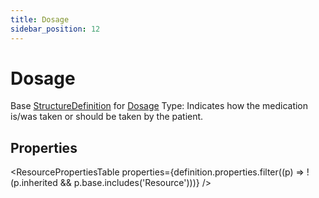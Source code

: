 ```yaml
---
title: Dosage
sidebar_position: 12
---
```


# Dosage

Base <a href="/docs/api/fhir/resources/structuredefinition">StructureDefinition</a> for <a href="/docs/api/fhir/datatypes/dosage">Dosage</a> Type: Indicates how the medication is/was taken or should be taken by the patient.

<Tabs queryString="intro-section">
<TabItem value="schema" label="Schema" default>


## Properties


<ResourcePropertiesTable properties={definition.properties.filter((p) => !(p.inherited && p.base.includes('Resource')))} />


</TabItem>
  
  
  
  

</Tabs>
